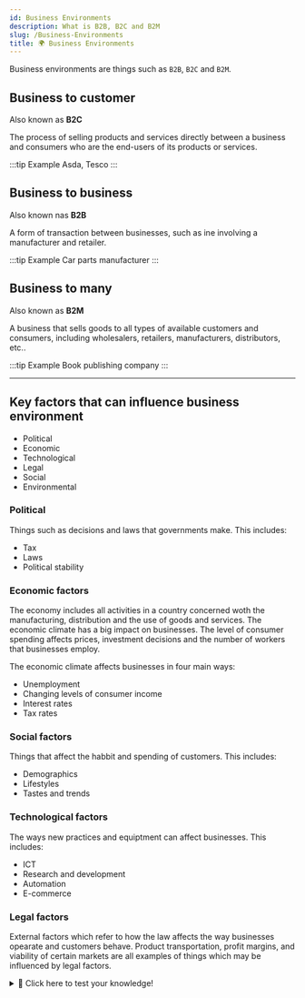 ```yaml
---
id: Business Environments
description: What is B2B, B2C and B2M
slug: /Business-Environments
title: 🌍 Business Environments
---
```


Business environments are things such as `B2B`, `B2C` and `B2M`.

## Business to customer

Also known as **B2C**


The process of selling products and services directly between a business and consumers who are the end-users of its products or services.

:::tip Example
Asda, Tesco
:::

## Business to business

Also known nas **B2B**

A form of transaction between businesses, such as ine involving a manufacturer and retailer. 

:::tip Example
Car parts manufacturer
:::

## Business to many

Also known as **B2M**

A business that sells goods to all types of available customers and consumers, including wholesalers, retailers, manufacturers, distributors, etc..

:::tip Example
Book publishing company
:::

---

## Key factors that can influence business environment

- Political
- Economic
- Technological
- Legal
- Social
- Environmental

### Political
Things such as decisions and laws that governments make. This includes: <br />
- Tax
- Laws
- Political stability

### Economic factors
The economy includes all activities in a country concerned woth the manufacturing, distribution and the use of goods and services. The economic climate has a big impact on businesses. The level of consumer spending affects prices, investment decisions and the number of workers that businesses employ.

The economic climate affects businesses in four main ways:
- Unemployment
- Changing levels of consumer income
- Interest rates
- Tax rates

### Social factors
Things that affect the habbit and spending of customers. This includes:
- Demographics
- Lifestyles
- Tastes and trends

### Technological factors
The ways new practices and equiptment can affect businesses. This includes:
- ICT
- Research and development
- Automation
- E-commerce

### Legal factors
External factors which refer to how the law affects the way businesses opearate and customers behave. Product transportation, profit margins, and viability of certain markets are all examples of things which may be influenced by legal factors. 

<details>
  <summary>🧠 Click here to test your knowledge! </summary>

<iframe src="https://quizlet.com/636722859/match/embed?i=3loczc&x=1jj1" height="500" width="100%"></iframe>

</details>
